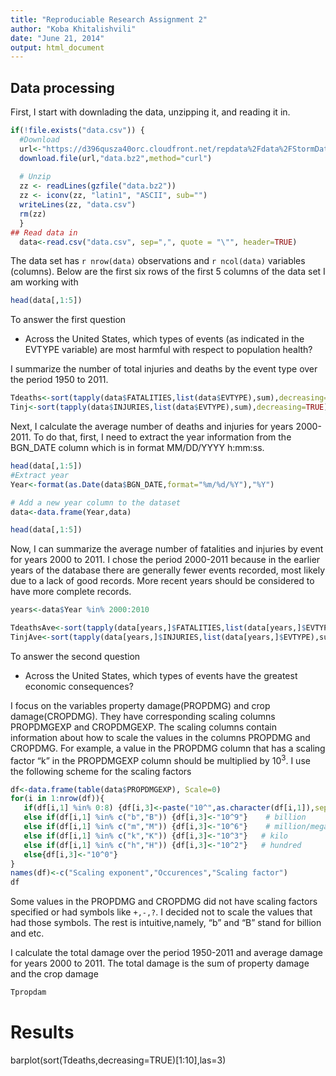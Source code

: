 ```yaml
---
title: "Reproduciable Research Assignment 2"
author: "Koba Khitalishvili"
date: "June 21, 2014"
output: html_document
---
```



## Data processing
First, I start with downlading the data, unzipping it, and reading it in.
```r
if(!file.exists("data.csv")) {
  #Download
  url<-"https://d396qusza40orc.cloudfront.net/repdata%2Fdata%2FStormData.csv.bz2"
  download.file(url,"data.bz2",method="curl")
  
  # Unzip
  zz <- readLines(gzfile("data.bz2"))
  zz <- iconv(zz, "latin1", "ASCII", sub="")
  writeLines(zz, "data.csv")
  rm(zz)
  }
## Read data in
  data<-read.csv("data.csv", sep=",", quote = "\"", header=TRUE)
```

The data set has `r nrow(data)` observations and `r ncol(data)` variables (columns). Below are the first six rows of the first 5 columns of the data set I am working with

```r
head(data[,1:5])
```

To answer the first question 

* Across the United States, which types of events (as indicated in the EVTYPE variable) are most harmful with respect to population health?

I summarize the number of total injuries and deaths by the event type over the period 1950 to 2011.

```r
Tdeaths<-sort(tapply(data$FATALITIES,list(data$EVTYPE),sum),decreasing=TRUE)
Tinj<-sort(tapply(data$INJURIES,list(data$EVTYPE),sum),decreasing=TRUE)
```

Next, I calculate the average number of deaths and injuries for years 2000-2011. To do that, first, I need to extract the year information from the BGN_DATE column which is in format MM/DD/YYYY h:mm:ss.

```r
head(data[,1:5])
#Extract year
Year<-format(as.Date(data$BGN_DATE,format="%m/%d/%Y"),"%Y")

# Add a new year column to the dataset
data<-data.frame(Year,data)

head(data[,1:5])
```

Now, I can summarize the average number of fatalities and injuries by event for years 2000 to 2011. I chose the period 2000-2011 because in the earlier years of the database there are generally fewer events recorded, most likely due to a lack of good records. More recent years should be considered to have more complete records.

```r
years<-data$Year %in% 2000:2010

TdeathsAve<-sort(tapply(data[years,]$FATALITIES,list(data[years,]$EVTYPE),sum),decreasing=TRUE)/11
TinjAve<-sort(tapply(data[years,]$INJURIES,list(data[years,]$EVTYPE),sum),decreasing=TRUE)/11
```

To answer the second question

* Across the United States, which types of events have the greatest economic consequences?

I focus on the variables property damage(PROPDMG) and crop damage(CROPDMG). They have corresponding scaling columns PROPDMGEXP and CROPDMGEXP. The scaling columns contain information about how to scale the values in the columns PROPDMG and CROPDMG. For example, a value in the PROPDMG column that has a scaling factor "k" in the PROPDMGEXP column should be multiplied by $10^3$. I use the following scheme for the scaling factors 

```r
df<-data.frame(table(data$PROPDMGEXP), Scale=0)
for(i in 1:nrow(df)){
   if(df[i,1] %in% 0:8) {df[i,3]<-paste("10^",as.character(df[i,1]),sep="")}
   else if(df[i,1] %in% c("b","B")) {df[i,3]<-"10^9"}    # billion
   else if(df[i,1] %in% c("m","M")) {df[i,3]<-"10^6"}    # million/mega
   else if(df[i,1] %in% c("k","K")) {df[i,3]<-"10^3"}   # kilo   
   else if(df[i,1] %in% c("h","H")) {df[i,3]<-"10^2"}   # hundred
   else{df[i,3]<-"10^0"}
}
names(df)<-c("Scaling exponent","Occurences","Scaling factor")
df
```

Some values in the PROPDMG and CROPDMG did not have scaling factors specified or had symbols like `+,-,?`. I decided not to scale the values that had those symbols. The rest is intuitive,namely, "b" and "B" stand for billion and etc.

I calculate the total damage over the period 1950-2011 and average damage for years 2000 to 2011. The total damage is the sum of property damage and the crop damage

```r
Tpropdam

```

# Results

barplot(sort(Tdeaths,decreasing=TRUE)[1:10],las=3)
